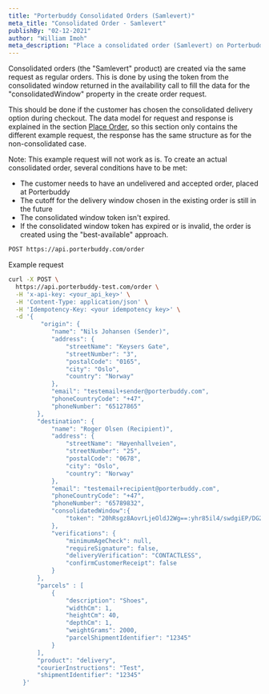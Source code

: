 ```yaml
---
title: "Porterbuddy Consolidated Orders (Samlevert)"
meta_title: "Consolidated Order - Samlevert"
publishBy: "02-12-2021"
author: "William Imoh"
meta_description: "Place a consolidated order (Samlevert) on Porterbuddy"
---
```


Consolidated orders (the "Samlevert" product) are created via the same request as regular orders. This is done by using the token from the consolidated window returned in the availability call to fill the data for the "consolidatedWindow" property in the create order request.

This should be done if the customer has chosen the consolidated delivery option during checkout. The data model for request and response is explained in the section [Place Order](/api-reference/order-api/), so this section only contains the different example request, the response has the same structure as for the non-consolidated case.

Note: This example request will not work as is. To create an actual consolidated order, several conditions have to be met:

- The customer needs to have an undelivered and accepted order, placed at Porterbuddy
- The cutoff for the delivery window chosen in the existing order is still in the future
- The consolidated window token isn't expired.
- If the consolidated window token has expired or is invalid, the order is created using the "best-available" approach.

```txt
POST https://api.porterbuddy.com/order
```

Example request

```bash
curl -X POST \
  https://api.porterbuddy-test.com/order \
  -H 'x-api-key: <your_api_key>' \
  -H 'Content-Type: application/json' \
  -H 'Idempotency-Key: <your idempotency key>' \
  -d '{
         "origin": {
            "name": "Nils Johansen (Sender)",
            "address": {
                "streetName": "Keysers Gate",
                "streetNumber": "3",
                "postalCode": "0165",
                "city": "Oslo",
                "country": "Norway"
            },
            "email": "testemail+sender@porterbuddy.com",
            "phoneCountryCode": "+47",
            "phoneNumber": "65127865"
        },
        "destination": {
            "name": "Roger Olsen (Recipient)",
            "address": {
                "streetName": "Høyenhallveien",
                "streetNumber": "25",
                "postalCode": "0678",
                "city": "Oslo",
                "country": "Norway"
            },
            "email": "testemail+recipient@porterbuddy.com",
            "phoneCountryCode": "+47",
            "phoneNumber": "65789832",
            "consolidatedWindow":{
                "token": "20hRsgz8AovrLjeOldJ2Wg==:yhr85il4/swdgiEP/DG2wg==:2hBoFcmyTNLp/CTfX3sTGslOJr9sXAMxHggqq/h6tGmUuCEB2Vfy8uyNIWfg3qf6d7nj84Aj2sbwMLK2hETe14L4qgnlZHVSkBcktYPc6VCp9vEZhXErpQS3HoSyRU+mVcF2SNGP4s5TI5x7S6oq4Q=="
            },
            "verifications": {
                "minimumAgeCheck": null,
                "requireSignature": false,
                "deliveryVerification": "CONTACTLESS",
                "confirmCustomerReceipt": false
            }
        },
        "parcels" : [
            {
                "description": "Shoes",
                "widthCm": 1,
                "heightCm": 40,
                "depthCm": 1,
                "weightGrams": 2000,
                "parcelShipmentIdentifier": "12345"
            }
        ],
        "product": "delivery",
        "courierInstructions": "Test",
        "shipmentIdentifier": "12345"
    }'
```
